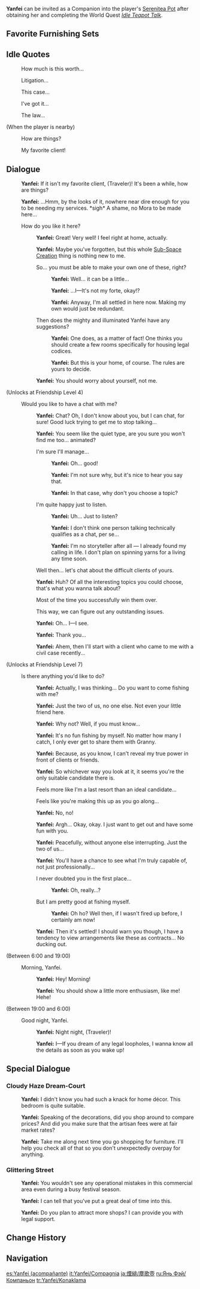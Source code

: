 {{CharacterTabs}}
{{Furnishing Infobox
|title          = Yanfei
|id             = 368102
|image          = Character Yanfei Thumb.png
|category       = Companion
|subcategory    = Companion
|quality        = 4
|adeptal_energy = 300
|load           = 1200
|description    = Character In-Residence
}}
'''Yanfei''' can be invited as a Companion into the player's [[Serenitea Pot]] after obtaining her and completing the World Quest ''[[Idle Teapot Talk]]''.

==Favorite Furnishing Sets==
{{HousingCompanion|favorite}}
{{Companion Favor Table}}

==Idle Quotes==
{{Dialogue start}}
: {{DIcon|Idle}} How much is this worth...
: {{DIcon|Idle}} Litigation...
: {{DIcon|Idle}} This case...
: {{DIcon|Idle}} I've got it...
: {{DIcon|Idle}} The law...

;(When the player is nearby)
: {{DIcon|Idle}} How are things?
: {{DIcon|Idle}} My favorite client!
{{Dialogue end}}

==Dialogue==
{{Dialogue start}}
:{{A|vo yanfei mimitomo hello 01.ogg}} '''Yanfei:''' If it isn't my favorite client, (Traveler)! It's been a while, how are things?
:{{A|vo yanfei mimitomo hello 02.ogg}} '''Yanfei:''' ...Hmm, by the looks of it, nowhere near dire enough for you to be needing my services. *sigh* A shame, no Mora to be made here...
:{{DIcon}} How do you like it here?
::{{A|vo yanfei mimitomo friendship1 01.ogg}} '''Yanfei:''' Great! Very well! I feel right at home, actually.
::{{A|vo yanfei mimitomo friendship1 02.ogg}} '''Yanfei:''' Maybe you've forgotten, but this whole [[Sub-Space Creation]] thing is nothing new to me.
::{{DIcon}} So... you must be able to make your own one of these, right?
:::{{A|vo yanfei mimitomo friendship1 03a 1.ogg}} '''Yanfei:''' Well... it can be a little...
:::{{A|vo yanfei mimitomo friendship1 03a 2.ogg}} '''Yanfei:''' ...I&mdash;It's not my forte, okay!?
:::{{A|vo yanfei mimitomo friendship1 03a 3.ogg}} '''Yanfei:''' Anyway, I'm all settled in here now. Making my own would just be redundant.
::{{DIcon}} Then does the mighty and illuminated Yanfei have any suggestions?
:::{{A|vo yanfei mimitomo friendship1 03b 1.ogg}} '''Yanfei:''' One does, as a matter of fact! One thinks you should create a few rooms specifically for housing legal codices.
:::{{A|vo yanfei mimitomo friendship1 03b 2.ogg}} '''Yanfei:''' But this is your home, of course. The rules are yours to decide.
::{{A|vo yanfei mimitomo friendship1 04.ogg}} '''Yanfei:''' You should worry about yourself, not me.
;(Unlocks at Friendship Level 4)
:{{DIcon}} Would you like to have a chat with me?
::{{A|vo yanfei mimitomo friendship2 01.ogg}} '''Yanfei:''' Chat? Oh, I don't know about you, but I can chat, for sure! Good luck trying to get me to stop talking...
::{{A|vo yanfei mimitomo friendship2 02.ogg}} '''Yanfei:''' You seem like the quiet type, are you sure you won't find me too... animated?
::{{DIcon}} I'm sure I'll manage...
:::{{A|vo yanfei mimitomo friendship2 03a 1.ogg}} '''Yanfei:''' Oh... good!
:::{{A|vo yanfei mimitomo friendship2 03a 2.ogg}} '''Yanfei:''' I'm not sure why, but it's nice to hear you say that.
:::{{A|vo yanfei mimitomo friendship2 03a 3.ogg}} '''Yanfei:''' In that case, why don't you choose a topic?
::{{DIcon}} I'm quite happy just to listen.
:::{{A|vo yanfei mimitomo friendship2 03b 1.ogg}} '''Yanfei:''' Uh... Just to listen?
:::{{A|vo yanfei mimitomo friendship2 03b 2.ogg}} '''Yanfei:''' I don't think one person talking technically qualifies as a chat, per se...
:::{{A|vo yanfei mimitomo friendship2 03b 3.ogg}} '''Yanfei:''' I'm no storyteller after all &mdash; I already found my calling in life. I don't plan on spinning yarns for a living any time soon.
::{{DIcon}} Well then... let's chat about the difficult clients of yours.
::{{A|vo yanfei mimitomo friendship2 04.ogg}} '''Yanfei:''' Huh? Of all the interesting topics you could choose, that's what you wanna talk about?
::{{DIcon}} Most of the time you successfully win them over.
::{{DIcon}} This way, we can figure out any outstanding issues.
::{{A|vo yanfei mimitomo friendship2 05.ogg}} '''Yanfei:''' Oh... I&mdash;I see.
::{{A|vo yanfei mimitomo friendship2 06.ogg}} '''Yanfei:''' Thank you...
::{{A|vo yanfei mimitomo friendship2 07.ogg}} '''Yanfei:''' Ahem, then I'll start with a client who came to me with a civil case recently...
;(Unlocks at Friendship Level 7)
:{{DIcon}} Is there anything you'd like to do?
::{{A|vo yanfei mimitomo friendship3 01.ogg}} '''Yanfei:''' Actually, I was thinking... Do you want to come fishing with me?
::{{A|vo yanfei mimitomo friendship3 02.ogg}} '''Yanfei:''' Just the two of us, no one else. Not even your little friend here.
::{{A|vo yanfei mimitomo friendship3 03.ogg}} '''Yanfei:''' Why not? Well, if you must know...
::{{A|vo yanfei mimitomo friendship3 04.ogg}} '''Yanfei:''' It's no fun fishing by myself. No matter how many I catch, I only ever get to share them with Granny.
::{{A|vo yanfei mimitomo friendship3 05.ogg}} '''Yanfei:''' Because, as you know, I can't reveal my true power in front of clients or friends.
::{{A|vo yanfei mimitomo friendship3 06.ogg}} '''Yanfei:''' So whichever way you look at it, it seems you're the only suitable candidate there is.
::{{DIcon}} Feels more like I'm a last resort than an ideal candidate...
::{{DIcon}} Feels like you're making this up as you go along...
::{{A|vo yanfei mimitomo friendship3 07.ogg}} '''Yanfei:''' No, no!
::{{A|vo yanfei mimitomo friendship3 08.ogg}} '''Yanfei:''' Argh... Okay, okay. I just want to get out and have some fun with you.
::{{A|vo yanfei mimitomo friendship3 09.ogg}} '''Yanfei:''' Peacefully, without anyone else interrupting. Just the two of us...
::{{A|vo yanfei mimitomo friendship3 10.ogg}} '''Yanfei:''' You'll have a chance to see what I'm truly capable of, not just professionally...
::{{DIcon}} I never doubted you in the first place...
:::{{A|vo yanfei mimitomo friendship3 11a.ogg}} '''Yanfei:''' Oh, really...?
::{{DIcon}} But I am pretty good at fishing myself.
:::{{A|vo yanfei mimitomo friendship3 11b.ogg}} '''Yanfei:''' Oh ho? Well then, if I wasn't fired up before, I certainly am now!
::{{A|vo yanfei mimitomo friendship3 12.ogg}} '''Yanfei:''' Then it's settled! I should warn you though, I have a tendency to view arrangements like these as contracts... No ducking out.
;<nowiki>(Between 6:00 and 19:00)</nowiki>
:{{DIcon}} Morning, Yanfei.
::{{A|vo yanfei mimitomo morning 01.ogg}} '''Yanfei:''' Hey! Morning!
::{{A|vo yanfei mimitomo morning 02.ogg}} '''Yanfei:''' You should show a little more enthusiasm, like me! Hehe!
;<nowiki>(Between 19:00 and 6:00)</nowiki>
:{{DIcon}} Good night, Yanfei.
::{{A|vo yanfei mimitomo night 01.ogg}} '''Yanfei:''' Night night, (Traveler)!
::{{A|vo yanfei mimitomo night 02.ogg}} '''Yanfei:''' I&mdash;If you dream of any legal loopholes, I wanna know all the details as soon as you wake up!
{{Dialogue end}}

==Special Dialogue==
{{HousingCompanion|special}}

===Cloudy Haze Dream-Court===
{{Dialogue start}}
:{{A|vo mimitomo ly yanfei bedroom 01.ogg}} '''Yanfei:''' I didn't know you had such a knack for home décor. This bedroom is quite suitable.
:{{A|vo mimitomo ly yanfei bedroom 02.ogg}} '''Yanfei:''' Speaking of the decorations, did you shop around to compare prices? And did you make sure that the artisan fees were at fair market rates?
:{{A|vo mimitomo ly yanfei bedroom 03.ogg}} '''Yanfei:''' Take me along next time you go shopping for furniture. I'll help you check all of that so you don't unexpectedly overpay for anything.
{{Dialogue end}}

===Glittering Street===
{{Dialogue start}}
:{{A|vo mimitomo ly yanfei store 01.ogg}} '''Yanfei:''' You wouldn't see any operational mistakes in this commercial area even during a busy festival season.
:{{A|vo mimitomo ly yanfei store 02.ogg}} '''Yanfei:''' I can tell that you've put a great deal of time into this.
:{{A|vo mimitomo ly yanfei store 03.ogg}} '''Yanfei:''' Do you plan to attract more shops? I can provide you with legal support.
{{Dialogue end}}

==Change History==
{{Change History|1.6}}

==Navigation==
{{Furnishing Navbox/Living|Companion}}

[[es:Yanfei (acompañante)]]
[[it:Yanfei/Compagnia]]
[[ja:煙緋/塵歌壺]]
[[ru:Янь Фэй/Компаньон]]
[[tr:Yanfei/Konaklama]]
